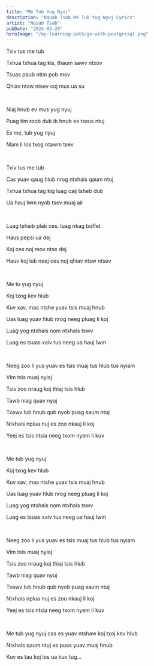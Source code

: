 ```yaml
---
title: "Me Tub Yug Nyuj"
description: "Nquab Tsab Me Tub Yug Nyuj Lyrics"
artist: "Nquab Tsab"
pubDate: "2024-03-20"
heroImage: "/my-learning-path/go-with-postgresql.png"
---
```


Txiv tus me tub

Txhua txhua tag kis, thaum sawv ntxov

Tsuas paub ntim pob mov

Qhiav ntsw ntsev coj mus ua su

<br />

Niaj hnub ev mus yug nyuj

Puag tim roob dub ib hnub es tsaus ntuj

Es me, tub yug nyuj

Mam li los txog ntawm tsev

<br />

Txiv tus me tub

Cas yuav qaug hlub nrog ntxhais qaum ntuj

Txhua txhua tag kig luag caij tsheb dub

Ua hauj lwm nyob tsev muaj air

<br />

Luag tshaib plab ces, luag nkag buffet

Haus pepsi ua dej

Koj ces noj mov ntse dej

Hauv koj lub neej ces noj qhiav ntsw ntsev

<br />

Me tu yug nyuj

Koj txog kev hlub

Kuv xav, mas ntshe yuav tsis muaj hnub

Uas luag yuav hlub nrog neeg pluag li koj

Luag yog ntxhais nom ntxhais tswv

Luag es tsuas xaiv tus neeg ua hauj lwm

<br />

Neeg zoo li yus yuav es tsis muaj tus hlub tus nyiam

Vim tsis muaj nyiaj

Tsis zoo nraug koj thiaj tsis hlub

Tawb niag quav nyuj

Txawv lub hnub qub nyob puag saum ntuj

Ntxhais nplua nuj es zoo nkauj li koj

Yeej es tsis ntsia neeg txom nyem li kuv

<br />

Me tub yug nyuj

Koj txog kev hlub

Kuv xav, mas ntshe yuav tsis muaj hnub

Uas luag yuav hlub nrog neeg pluag li koj

Luag yog ntxhais nom ntxhais tswv

Luag es tsuas xaiv tus neeg ua hauj lwm

<br />

Neeg zoo li yus yuav es tsis muaj tus hlub tus nyiam

Vim tsis muaj nyiaj

Tsis zoo nraug koj thiaj tsis hlub

Tawb niag quav nyuj

Txawv lub hnub qub nyob puag saum ntuj

Ntxhais nplua nuj es zoo nkauj li koj

Yeej es tsis ntsia neeg txom nyem li kuv

<br />

Me tub yug nyuj cas es yuav ntshaw koj txoj kev hlub

Ntxhais qaum ntuj es puas yuav muaj hnub

Kuv es tau koj los ua kuv tug...
